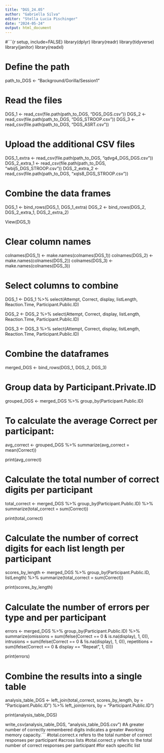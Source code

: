 ```yaml
---
title: "DGS_24.05"
author: "Gabriella Silva"
editor: "Stella Lucia Pischinger"
date: "2024-05-24"
output: html_document
---
```


#```{r setup, include=FALSE}
library(dplyr)
library(readr)
library(tidyverse)
library(janitor)
library(readxl)

# Define the path
path_to_DGS <- "Background/Gorilla/Session1"

# Read the files
DGS_1 <- read_csv(file.path(path_to_DGS, "DGS_DGS.csv"))
DGS_2 <- read_csv(file.path(path_to_DGS, "DGS_STROOP.csv"))
DGS_3 <- read_csv(file.path(path_to_DGS, "DGS_ASRT.csv"))

# Upload the additional CSV files
DGS_1_extra <- read_csv(file.path(path_to_DGS, "qdvg4_DGS_DGS.csv"))
DGS_2_extra_1 <- read_csv(file.path(path_to_DGS, "wbij5_DGS_STROOP.csv"))
DGS_2_extra_2 <- read_csv(file.path(path_to_DGS, "xqls8_DGS_STROOP.csv"))

# Combine the data frames
DGS_1 <- bind_rows(DGS_1, DGS_1_extra)
DGS_2 <- bind_rows(DGS_2, DGS_2_extra_1, DGS_2_extra_2)

View(DGS_1)

# Clear column names
colnames(DGS_1) <- make.names(colnames(DGS_1))
colnames(DGS_2) <- make.names(colnames(DGS_2))
colnames(DGS_3) <- make.names(colnames(DGS_3))


# Select columns to combine
DGS_1 <- DGS_1 %>%
  select(Attempt, Correct, display, listLength, Reaction.Time, Participant.Public.ID)

DGS_2 <- DGS_2 %>%
  select(Attempt, Correct, display, listLength, Reaction.Time, Participant.Public.ID)

DGS_3 <- DGS_3 %>%
  select(Attempt, Correct, display, listLength, Reaction.Time, Participant.Public.ID)

# Combine the dataframes
merged_DGS <- bind_rows(DGS_1, DGS_2, DGS_3)


# Group data by Participant.Private.ID
grouped_DGS <- merged_DGS %>%
  group_by(Participant.Public.ID)

# To calculate the average Correct per participant:
avg_correct <- grouped_DGS %>%
  summarize(avg_correct = mean(Correct))

print(avg_correct)

# Calculate the total number of correct digits per participant
total_correct <- merged_DGS %>%
  group_by(Participant.Public.ID) %>%
  summarize(total_correct = sum(Correct))

print(total_correct)

######
#####
# Calculate the number of correct digits for each list length per participant
scores_by_length <- merged_DGS %>%
  group_by(Participant.Public.ID, listLength) %>%
  summarize(total_correct = sum(Correct))

print(scores_by_length)

# Calculate the number of errors per type and per participant
errors <- merged_DGS %>%
  group_by(Participant.Public.ID) %>%
  summarize(omissions = sum(ifelse(Correct == 0 & is.na(display), 1, 0)),
            intrusions = sum(ifelse(Correct == 0 & !is.na(display), 1, 0)),
            repetitions = sum(ifelse(Correct == 0 & display == "Repeat", 1, 0)))

print(errors)

# Combine the results into a single table
analysis_table_DGS <- left_join(total_correct, scores_by_length, by = "Participant.Public.ID") %>%
  left_join(errors, by = "Participant.Public.ID")

print(analysis_table_DGS)

write_csv(analysis_table_DGS, "analysis_table_DGS.csv")
#A greater number of correctly remembered digits indicates a greater 
#working memory capacity.```
#total.correct.x refers to the total number of correct responses per participant
#across lists
#total.correct.y refers to the total number of correct responses per participant
#for each specific list

